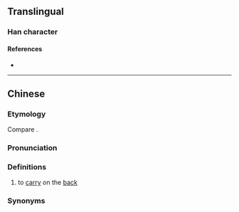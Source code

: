 {{also|𧴯}}
{{character info/new}}
==Translingual==

===Han character===
{{Han char|rn=39|rad=子|as=07|sn=10|four=|canj=NDBUC|ids=⿰子貝}}

====References====
* {{Han ref|kx=0280.021|hdz=21016.030|uh=5B6D|ud=23405}}

----

==Chinese==
{{zh-forms|alt=𧴯}}
===Etymology===
{{rfe|zh}}
Compare {{cog|za|maq}}.
===Pronunciation===
{{zh-pron
|m=miē
|c=me1
|cat=v
}}

===Definitions===
{{zh-hanzi}}

# {{lb|zh|Cantonese}} to [[carry]] on the [[back]]
#: {{zh-x|孭 書包|to '''wear''' a backpack|C}}
===Synonyms===
{{zh-dial|背負}}
